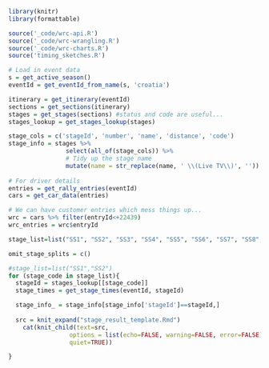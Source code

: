 
```r
library(knitr)
library(formattable)

source('_code/wrc-api.R')
source('_code/wrc-wrangling.R')
source('_code/wrc-charts.R')
source('timing_sketches.R')
```

```r
# Load in event data
s = get_active_season()
eventId = get_eventId_from_name(s, 'croatia')

itinerary = get_itinerary(eventId)
sections = get_sections(itinerary)
stages = get_stages(sections) #status and code are useful...
stages_lookup = get_stages_lookup(stages)

stage_cols = c('stageId', 'number', 'name', 'distance', 'code')
stage_info = stages %>%
                select(all_of(stage_cols)) %>%
                # Tidy up the stage name
                mutate(name = str_replace(name, ' \\(Live TV\\)', ''))
  
# For driver details
entries = get_rally_entries(eventId)
cars = get_car_data(entries)

# We can have customer entries which mess things up...
wrc = cars %>% filter(entryId<+22439)
wrc_entries = wrc$entryId
```

```r

stage_list=list("SS1", "SS2", "SS3", "SS4", "SS5", "SS6", "SS7", "SS8", "SS9", "SS10", "SS11", "SS12", "SS13", "SS14", "SS15")

omit_stage_splits = c()

#stage_list=list("SS1","SS2")
for (stage_code in stage_list){
  stageId = stages_lookup[[stage_code]]
  stage_times = get_stage_times(eventId, stageId)

  stage_info_ = stage_info[stage_info['stageId']==stageId,]
  
  src = knit_expand("stage_result_template.Rmd")
    cat(knit_child(text=src,
                 options = list(echo=FALSE, warning=FALSE, error=FALSE),
                 quiet=TRUE))

}
```

